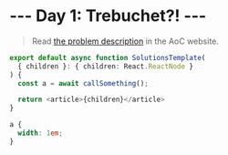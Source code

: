 # --- Day 1: Trebuchet?! ---

> Read [the problem description](https://adventofcode.com/2023/day/1) in the AoC website.

```ts
export default async function SolutionsTemplate(
  { children }: { children: React.ReactNode }
) {
  const a = await callSomething();

  return <article>{children}</article>
}
```

```css
a {
  width: 1em;
}
```
